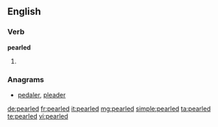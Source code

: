 ==English==

===Verb===
'''pearled'''

# {{past of|pearl}}

===Anagrams===
* [[pedaler#English|pedaler]], [[pleader#English|pleader]]

[[de:pearled]]
[[fr:pearled]]
[[it:pearled]]
[[mg:pearled]]
[[simple:pearled]]
[[ta:pearled]]
[[te:pearled]]
[[vi:pearled]]